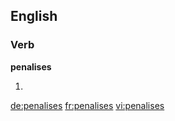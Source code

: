 ==English==

===Verb===
'''penalises'''

# {{third-person singular of|[[penalise]]}}

[[de:penalises]]
[[fr:penalises]]
[[vi:penalises]]